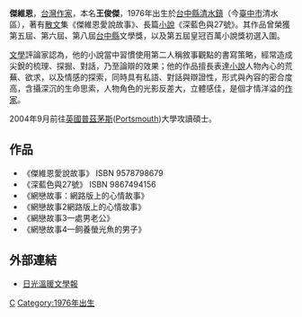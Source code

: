 {{refimprove|2010年4月}}
'''傑維恩'''，[[台灣|台灣]][[作家|作家]]，本名'''王俊傑'''，1976年出生於[[台中縣|台中縣]][[清水區_(臺中市)|清水鎮]]（今[[臺中市|臺中市]]清水區），著有[[散文|散文]]集《傑維恩愛說故事》、長篇[[小說|小說]]《深藍色與27號》。其作品曾榮獲第五屆、第六屆、第八屆[[台中縣|台中縣]]文學獎，以及第五屆皇冠百萬小說獎初選入圍。

[[文學|文學]]評論家認為，他的小說當中習慣使用第二人稱敘事觀點的書寫策略，經常造成尖銳的梳理、探掘、對話，乃至論辯的效果；他的作品擅長表達[[小說|小說]]人物內心的荒蕪、欲求，以及情感的探索，同時具有私語、對話與辯證性，形式與內容的密合度高，含攝深沉的生命思索，人物角色的光影反差大，立體感佳，是個才情洋溢的[[作家|作家]]。

2004年9月前往[[英國|英國]][[普茲茅斯|普茲茅斯]]([[Portsmouth|Portsmouth]])大學攻讀碩士。

==作品==
*《傑維恩愛說故事》 ISBN 9578798679
*《深藍色與27號》 ISBN 9867494156
*《網戀故事：網路版上的心情故事》
*《網戀故事2網路版上的心情故事》
*《網戀故事3—處男老公》 
*《網戀故事4—飼養螢光魚的男子》

== 外部連結 ==
*[https://web.archive.org/web/20150504055712/http://www.novel.idv.tw/ 日光溫暖文學報]

[[Category:臺灣男性小說家|C]]
[[Category:1976年出生|Category:1976年出生]]